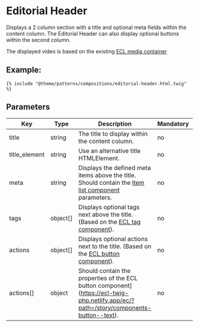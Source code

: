 # Editorial Header

Displays a 2 column section with a title and optional meta fields within the content column.
The Editorial Header can also display optional buttons within the second column.

The displayed video is based on the existing [ECL media container](https://ecl-twig-php.netlify.app/ec/?path=/story/components-media-container)

## Example:

```
{% include "@theme/patterns/compositions/editorial-header.html.twig" %}
```

## Parameters

| Key           | Type     | Description                                                                                                                                                   | Mandatory |     |
| ------------- | -------- | ------------------------------------------------------------------------------------------------------------------------------------------------------------- | --------- | --- |
| title         | string   | The title to display within the content column.                                                                                                               | no        |     |
| title_element | string   | Use an alternative title HTMLElement.                                                                                                                         | no        |     |
| meta          | string   | Displays the defined meta items above the title. Should contain the [Item list component](/?path=/docs/components-item-list--base) parameters.                | no        |     |
| tags          | object[] | Displays optional tags next above the title. (Based on the [ECL tag component](https://ecl-twig-php.netlify.app/ec/?path=/story/components-tag)).             | no        |     |
| actions       | object[] | Displays optional actions next to the title. (Based on the [ECL button component](https://ecl-twig-php.netlify.app/ec/?path=/story/components-button--text)). | no        |     |
| actions[]     | object   | Should contain the properties of the ECL button component](https://ecl-twig-php.netlify.app/ec/?path=/story/components-button--text).                         | no        |     |
